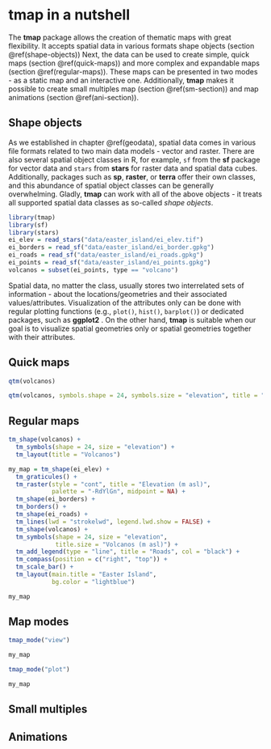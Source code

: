 # **tmap** in a nutshell {#nutshell}

The **tmap** package allows the creation of thematic maps with great flexibility.
It accepts spatial data in various formats shape objects (section \@ref(shape-objects))
Next, the data can be used to create simple, quick maps (section \@ref(quick-maps)) and more complex and expandable maps (section \@ref(regular-maps)).
These maps can be presented in two modes - as a static map and an interactive one.
Additionally, **tmap** makes it possible to create small multiples map (section \@ref(sm-section)) and map animations (section \@ref(ani-section)).

## Shape objects

As we established in chapter \@ref(geodata), spatial data comes in various file formats related to two main data models - vector and raster.
There are also several spatial object classes in R, for example, `sf` from the **sf** package for vector data and `stars` from **stars** for raster data and spatial data cubes.
Additionally, packages such as **sp**, **raster**, or **terra** offer their own classes, and this abundance of spatial object classes can be generally overwhelming.
Gladly, **tmap** can work with all of the above objects - it treats all supported spatial data classes as so-called *shape objects*.

<!-- for example, below, we read ... -->

```r
library(tmap)
library(sf)
library(stars)
ei_elev = read_stars("data/easter_island/ei_elev.tif")
ei_borders = read_sf("data/easter_island/ei_border.gpkg")
ei_roads = read_sf("data/easter_island/ei_roads.gpkg")
ei_points = read_sf("data/easter_island/ei_points.gpkg")
volcanos = subset(ei_points, type == "volcano")
```

<!-- ref also to data appendix -->

Spatial data, no matter the class, usually stores two interrelated sets of information - about the locations/geometries and their associated values/attributes.
Visualization of the attributes only can be done with regular plotting functions (e.g., `plot()`, `hist()`, `barplot()`) or dedicated packages, such as **ggplot2** <!--cite-->.
On the other hand, **tmap** is suitable when our goal is to visualize spatial geometries only or spatial geometries together with their attributes.

## Quick maps

<!-- The **tmap** package offers a distingison between quick and regular maps... -->
<!-- customization vs quick map -->
<!-- exploration vs communication -->

```r
qtm(volcanos)
```

```r
qtm(volcanos, symbols.shape = 24, symbols.size = "elevation", title = "Volcanos")
```

## Regular maps

<!-- mention tmap elements -->

<!-- reproduce the above plot -->
```r
tm_shape(volcanos) +
  tm_symbols(shape = 24, size = "elevation") +
  tm_layout(title = "Volcanos")
```


<!-- add a complete map code -->
<!-- - Layered approach (grammar of graphics) -->
<!-- explain line by line -->
<!-- ref to other parts of the book -->

```r
my_map = tm_shape(ei_elev) +
  tm_graticules() +
  tm_raster(style = "cont", title = "Elevation (m asl)",
            palette = "-RdYlGn", midpoint = NA) +
  tm_shape(ei_borders) + 
  tm_borders() +
  tm_shape(ei_roads) + 
  tm_lines(lwd = "strokelwd", legend.lwd.show = FALSE) +
  tm_shape(volcanos) +
  tm_symbols(shape = 24, size = "elevation",
             title.size = "Volcanos (m asl)") +
  tm_add_legend(type = "line", title = "Roads", col = "black") +
  tm_compass(position = c("right", "top")) +
  tm_scale_bar() +
  tm_layout(main.title = "Easter Island",
            bg.color = "lightblue")
```

```r
my_map
```

<!-- refs  -->


## Map modes

<!-- static maps, default -->
<!-- interactive maps -->
```r
tmap_mode("view")
```

```r
my_map
```

```r
tmap_mode("plot")
```

```r
my_map
```

## Small multiples {#sm-section}

## Animations {#ani-section}
